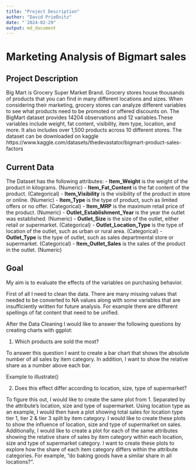 ```yaml
---
title: "Project Description"
author: "David Prießnitz"
date: "`2024-02-29"
output: md_document
---
```


# Marketing Analysis of Bigmart sales

## Project Description
Big Mart is Grocery Super Market Brand.
Grocery stores house thousands of products that you can find in many different locations and sizes. When considering their marketing, grocery stores can analyze different variables to see what products need to be promoted or offered discounts on. The BigMart dataset provides 14204 observations and 12 variables.These variables include weight, fat content, visibility, item type, location, and more. It also includes over 1,500 products across 10 different stores. The dataset can be downloaded on kaggle https://www.kaggle.com/datasets/thedevastator/bigmart-product-sales-factors  

## Current Data
The Dataset has the following attributes: 
- **Item_Weight**	is the weight of the product in kilograms. (Numeric)
- **Item_Fat_Content** is	the fat content of the product. (Categorical)
- **Item_Visibility**	is the visibility of the product in store or online. (Numeric)
- **Item_Type** is the type of product, such as limited offers or no offer. (Categorical)
- **Item_MRP** is	the maximum retail price of the product. (Numeric)
- **Outlet_Establishment_Year**	is the year the outlet was established. (Numeric)
- **Outlet_Size** is the size of the outlet, either retail or supermarket. (Categorical)
- **Outlet_Location_Type** is	the type of location of the outlet, such as urban or rural area. (Categorical) 
- **Outlet_Type** is	the type of outlet, such as sales departmental store or supermarket. (Categorical)
- **Item_Outlet_Sales**	is the sales of the product in the outlet. (Numeric)

## Goal
My aim is to evaluate the effects of the variables on purchasing behavior. 

First of all I need to clean the data. There are many missing values that needed to be converted to NA values along with some variables that are insufficiently written for future analysis. For example there are different spellings of fat content that need to be unified. 

After the Data Cleaning I would like to answer the following questions by creating charts with ggplot:

1. Which products are sold the most?

To answer this question I want to create a bar chart that shows the absolute number of all sales by item category. In addition, I want to show the relative share as a number above each bar.

Example to illustrate()

2. Does this effect differ according to location, size, type of supermarket?

To figure this out, I would like to create the same plot from 1. Separated by the attribute's location, size and type of supermarket. Using location type as an example, I would then have a plot showing total sales for location type tier 1, tier 2 & tier 3 split by item category. I would like to create these plots to show the influence of location, size and type of supermarket on sales. Additionally, I would like to create a plot for each of the same attributes showing the relative share of sales by item category within each location, size and type of supermarket category. I want to create these plots to explore how the share of each item category differs within the attribute categories. For example, "do baking goods have a similar share in all locations?".



